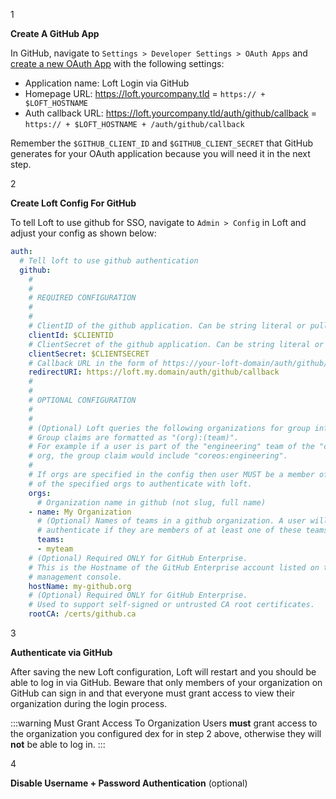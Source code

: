 
<Step>1</Step>

**Create A GitHub App**

In GitHub, navigate to `Settings > Developer Settings > OAuth Apps` and [create a new OAuth App](https://github.com/settings/applications/new) with the following settings:
- Application name: Loft Login via GitHub
- Homepage URL: https://loft.yourcompany.tld = `https:// + $LOFT_HOSTNAME`
- Auth callback URL: https://loft.yourcompany.tld/auth/github/callback = `https:// + $LOFT_HOSTNAME + /auth/github/callback`

Remember the `$GITHUB_CLIENT_ID` and `$GITHUB_CLIENT_SECRET` that GitHub generates for your OAuth application because you will need it in the next step.


<Step>2</Step>

**Create Loft Config For GitHub**

To tell Loft to use github for SSO, navigate to `Admin > Config` in Loft and adjust your config as shown below:
```yaml
auth:
  # Tell loft to use github authentication
  github:
    # 
    # 
    # REQUIRED CONFIGURATION
    #
    #
    # ClientID of the github application. Can be string literal or pulled from the environment.
    clientId: $CLIENTID
    # ClientSecret of the github application. Can be string literal or pulled from the environment.
    clientSecret: $CLIENTSECRET
    # Callback URL in the form of https://your-loft-domain/auth/github/callback
    redirectURI: https://loft.my.domain/auth/github/callback
    # 
    # 
    # OPTIONAL CONFIGURATION
    #
    #
    # (Optional) Loft queries the following organizations for group information. 
	# Group claims are formatted as "(org):(team)".
	# For example if a user is part of the "engineering" team of the "coreos"
	# org, the group claim would include "coreos:engineering".
	#
	# If orgs are specified in the config then user MUST be a member of at least one
	# of the specified orgs to authenticate with loft.
	orgs:
	  # Organization name in github (not slug, full name)
	- name: My Organization
	  # (Optional) Names of teams in a github organization. A user will be able to
	  # authenticate if they are members of at least one of these teams.
	  teams:
	  - myteam
    # (Optional) Required ONLY for GitHub Enterprise.
    # This is the Hostname of the GitHub Enterprise account listed on the
	# management console.
    hostName: my-github.org
    # (Optional) Required ONLY for GitHub Enterprise.
    # Used to support self-signed or untrusted CA root certificates.
    rootCA: /certs/github.ca
```

<Step>3</Step>

**Authenticate via GitHub**

After saving the new Loft configuration, Loft will restart and you should be able to log in via GitHub. Beware that only members of your organization on GitHub can sign in and that everyone must grant access to view their organization during the login process.

:::warning Must Grant Access To Organization
Users **must** grant access to the organization you configured dex for in step 2 above, otherwise they will **not** be able to log in.
:::


<Step>4</Step>

**Disable Username + Password Authentication** (optional)

<DisablePasswordAuthPartial/>

